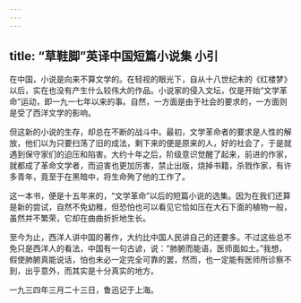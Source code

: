 ```yaml
---
---
---
```

title: “草鞋脚”英译中国短篇小说集 小引
---



在中国，小说是向来不算文学的。在轻视的眼光下，自从十八世纪末的《红楼梦》以后，实在也没有产生什么较伟大的作品。小说家的侵入文坛，仅是开始“文学革命”运动，即一九一七年以来的事。自然，一方面是由于社会的要求的，一方面则是受了西洋文学的影响。

但这新的小说的生存，却总在不断的战斗中。最初，文学革命者的要求是人性的解放，他们以为只要扫荡了旧的成法，剩下来的便是原来的人，好的社会了，于是就遇到保守家们的迫压和陷害。大约十年之后，阶级意识觉醒了起来，前进的作家，就都成了革命文学者，而迫害也更加厉害，禁止出版，烧掉书籍，杀戮作家，有许多青年，竟至于在黑暗中，将生命殉了他的工作了。

这一本书，便是十五年来的，“文学革命”以后的短篇小说的选集。因为在我们还算是新的尝试，自然不免幼稚，但恐怕也可以看见它恰如压在大石下面的植物一般，虽然并不繁荣，它却在曲曲折折地生长。

至今为止，西洋人讲中国的著作，大约比中国人民讲自己的还要多。不过这些总不免只是西洋人的看法，中国有一句古谚，说：“肺腑而能语，医师面如土。”我想，假使肺腑真能说话，怕也未必一定完全可靠的罢，然而，也一定能有医师所诊察不到，出乎意外，而其实是十分真实的地方。

一九三四年三月二十三日，鲁迅记于上海。